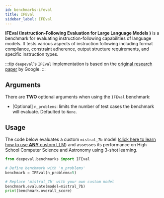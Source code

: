 ```yaml
---
id: benchmarks-ifeval
title: IFEval
sidebar_label: IFEval
---
```



**IFEval (Instruction-Following Evaluation for Large Language Models
)** is a benchmark for evaluating instruction-following capabilities of language models.
It tests various aspects of instruction following including format compliance, constraint
adherence, output structure requirements, and specific instruction types.

:::tip
`deepeval`'s `IFEval` implementation is based on the [original research paper](https://arxiv.org/abs/2311.07911) by Google.
:::

## Arguments

There are **TWO** optional arguments when using the `IFEval` benchmark:

- [Optional] `n_problems`: limits the number of test cases the benchmark will evaluate. Defaulted to `None`.

## Usage

The code below evaluates a custom `mistral_7b` model ([click here to learn how to use **ANY** custom LLM](/docs/benchmarks-introduction#benchmarking-your-llm)) and assesses its performance on High School Computer Science and Astronomy using 3-shot learning.

```python
from deepeval.benchmarks import IFEval

# Define benchmark with 'n_problems'
benchmark = IFEval(n_problems=5)

# Replace 'mistral_7b' with your own custom model
benchmark.evaluate(model=mistral_7b)
print(benchmark.overall_score)
```
